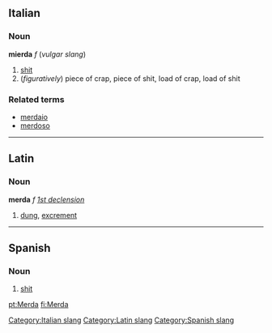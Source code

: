 ==Italian==
===Noun===
'''mierda''' ''f'' (''vulgar slang'')
[[Category:Italian slang]]
# [[shit]]
# (''figuratively'') piece of crap, piece of shit, load of crap, load of shit

===Related terms===
*[[merdaio]]
*[[merdoso]]

----
==Latin==
[[Category:Latin slang]]
===Noun===
'''merda''' ''f'' ''[[Wiktionary Appendix:Latin first declension|1st declension]]''

#[[dung]], [[excrement]]

----
==Spanish==
===Noun===
# [[shit]]
[[Category:Spanish slang]]

[[pt:Merda]]
[[fi:Merda]]